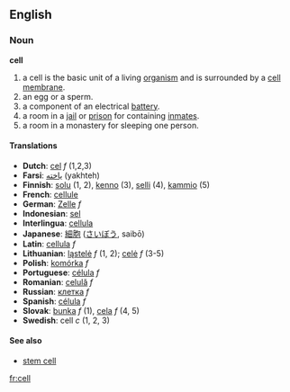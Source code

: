 ==English==

=== Noun ===
'''cell'''

# a cell is the basic unit of a living [[organism]] and is surrounded by a [[cell membrane]].
# an egg or a sperm.
# a component of an electrical [[battery]].
# a room in a [[jail]] or [[prison]] for containing [[inmate|inmates]].
# a room in a monastery for sleeping one person.

==== Translations ====
*'''Dutch''': [[cel]] ''f'' (1,2,3)
*'''Farsi''': [[یاخته]] (yakhteh)
*'''Finnish''': [[solu]] (1, 2), [[kenno]] (3), [[selli]] (4), [[kammio]] (5)
*'''French''': [[cellule]]
*'''German''': [[Zelle]] ''f''
*'''Indonesian''': [[sel]]
*'''Interlingua''': [[cellula]]
*'''Japanese''': [[細胞]] ([[さいぼう]], saibō)
*'''Latin''': [[cellula]] ''f''
*'''Lithuanian''': [[ląstelė]] ''f'' (1, 2); [[celė]] ''f'' (3-5)
*'''Polish''': [[komórka]] ''f''
*'''Portuguese''': [[célula]] ''f''
*'''Romanian''': [[celulă]] ''f''
*'''Russian''': [[:ru:клетка|клетка]] ''f''
*'''Spanish''': [[célula]] ''f''
*'''Slovak''': [[bunka]] ''f'' (1), [[cela]] ''f'' (4, 5)
*'''Swedish''': cell ''c'' (1, 2, 3)

==== See also ====
*[[stem cell]]

[[fr:cell]]